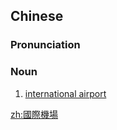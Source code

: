 ==Chinese==
{{zh-forms|s=国际机场|type=22}}
{{wikipedia|lang=zh}}
{{rfd|SoP}}

===Pronunciation===
{{zh-pron
|m=guójì jī場
|c=gwok3 zai3 gei1 coeng4
|mn=xm,qz,tw:kok-chè-ki-tiûⁿ/zz:kok-chè-ki-tiôⁿ
|cat=n
}}

===Noun===
{{zh-noun}}

# [[international airport]]

[[zh:國際機場]]